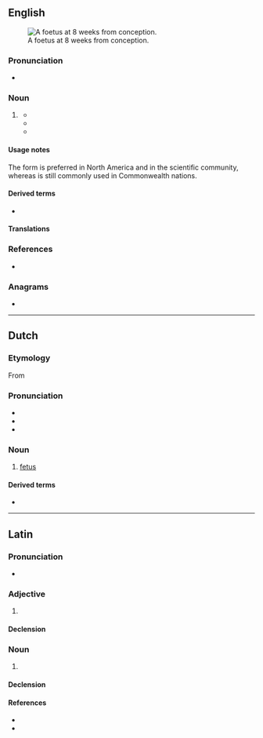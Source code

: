 {{also|Fötus|fœtus}}
==English==
[[File:10 weeks pregnant.png|thumb|A foetus at 8<!--sic, see Commons. lol--> weeks from conception.]]

===Pronunciation===
* {{IPA|/ˈfiːtəs/|lang=en}}

===Noun===
{{en-noun|es|foeti}}

# {{lb|en|chiefly|British}} {{alternative spelling of|fetus|lang=en}}
#* {{quote-book|lang=en|year=1815|title=Case of a Foetus Found in the Abdomen of a Young Man|author=Nathaniel Highmore|page=|ISBN=|passage=Amongst professional men, who have examined this singular '''foetus''', a variety of opinions and conjectures have been formed, some of which it maybe well to notice.}}
#* {{quote-book|lang=en|year=1990|title=Foetus Into Man: Physical Growth from Conception to Maturity|author=James M. Tanner|page=40|ISBN=0674306929|passage=During the last 10 weeks in utero the '''foetus''' stores very considerable amounts of energy in the form of fat.}}
#* {{quote-book|lang=en|year=2006|title=Reproduction, Breathing and Health|author=Denise Walker|page=23|ISBN=0237530112|passage=The '''foetus''' gains all its food and oxygen from the mother during pregnancy.}}

====Usage notes====
The form {{m|en|fetus}} is preferred in North America and in the scientific community, whereas {{m|en||foetus}} is still commonly used in Commonwealth nations.

====Derived terms====
* {{l|en|foetal}}

====Translations====
{{trans-see|fetus}}

===References===
* {{R:Online Etymology Dictionary}}

===Anagrams===
* {{anagrams|en|a=efostu|fouets}}

----

==Dutch==
{{wikipedia|lang=nl}}

===Etymology===
From {{der|nl|la|fētus}}

===Pronunciation===
* {{IPA|lang=nl|/ˈføːtʏs/}}
* {{audio|Nl-foetus.ogg|Audio|lang=nl}}
* {{hyphenation|foe|tus|lang=nl}}

===Noun===
{{nl-noun|n|g2=m|-en|foetusje}}

# [[fetus]]

====Derived terms====
* {{l|nl|feut}}

----

==Latin==

===Pronunciation===
* {{la-IPA|foetus}}

===Adjective===
{{la-adj-1&2|foetus|foeta|foetum}}

# {{alternative form of|fētus|lang=la}}

====Declension====
{{la-adecl|foetus}}

===Noun===
{{la-noun|foetus|foetūs|m|fourth}}

# {{alternative form of|fētus|lang=la}}

====Declension====
{{la-ndecl|foetus<4>}}

====References====
* {{R:L&S}}
* {{R:Gaffiot}}